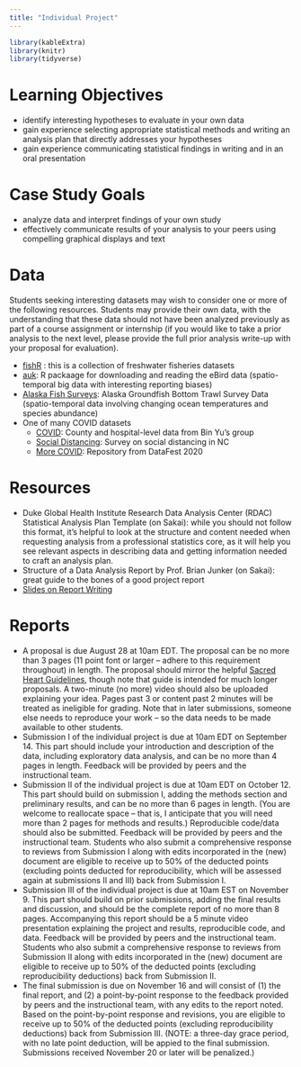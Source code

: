 ```yaml
---
title: "Individual Project"
---
```


```r
library(kableExtra)
library(knitr)
library(tidyverse)
```


# Learning Objectives

- identify interesting hypotheses to evaluate in your own data
- gain experience selecting appropriate statistical methods and writing an analysis plan that directly addresses your hypotheses
- gain experience communicating statistical findings in writing and in an oral presentation

# Case Study Goals

- analyze data and interpret findings of your own study 
- effectively communicate results of your analysis to your peers using compelling graphical displays and text



# Data 

Students seeking interesting datasets may wish to consider one or more of the following resources. Students may provide their own data, with the understanding that these data should not have been analyzed previously as part of a course assignment or internship (if you would like to take a prior analysis to the next level, please provide the full prior analysis write-up with your proposal for evaluation).

  - <a href="http://derekogle.com/fishR/packages#packages-of-data">fishR</a> : this is a collection of freshwater fisheries datasets
  - <a href="https://cornelllabofornithology.github.io/auk/">auk</a>: R packaage for downloading and reading the eBird data (spatio-temporal big data with interesting reporting biases)
  - <a href="https://www.fisheries.noaa.gov/alaska/commercial-fishing/alaska-groundfish-bottom-trawl-survey-data">Alaska Fish Surveys</a>: Alaska Groundfish Bottom Trawl Survey Data (spatio-temporal data involving changing ocean temperatures and species abundance)
  - One of many COVID datasets
    - <a href="https://covidseverity.com/">COVID</a>: County and hospital-level data from Bin Yu's group
    - <a href="https://github.com/MIDS-at-Duke/duke-social-distancing-survey">Social Distancing</a>: Survey on social distancing in NC
    - <a href="https://github.com/DukeStatSci/covid19-data">More COVID</a>: Repository from DataFest 2020



# Resources

- Duke Global Health Institute Research Data Analysis Center (RDAC) Statistical Analysis Plan Template (on Sakai): while you should not follow this format, it's helpful to look at the structure and content needed when requesting analysis from a professional statistics core, as it will help you see relevant aspects in describing data and getting information needed to craft an analysis plan.
- Structure of a Data Analysis Report by Prof. Brian Junker (on Sakai): great guide to the bones of a good project report
- [Slides on Report Writing](decks/reportintrodata.html)

# Reports 

- A proposal is due August 28 at 10am EDT. The proposal can be no more than 3 pages (11 point font or larger -- adhere to this requirement throughout) in length. The proposal should mirror the helpful [Sacred Heart Guidelines](https://libguides.usc.edu/writingguide/researchproposal), though note that guide is intended for much longer proposals. A two-minute (no more) video should also be uploaded explaining your idea.  Pages past 3 or content past 2 minutes will be treated as ineligible for grading. Note that in later submissions, someone else needs to reproduce your work -- so the data needs to be made available to other students.
- Submission I of the individual project is due at 10am EDT on September 14.  This part should include your introduction and description of the data, including exploratory data analysis, and can be no more than 4 pages in length. Feedback will be provided by peers and the instructional team. 
- Submission II of the individual project is due at 10am EDT on October 12. This part should build on submission I, adding the methods section and preliminary results, and can be no more than 6 pages in length. (You are welcome to reallocate space -- that is, I anticipate that you will need more than 2 pages for methods and results.) Reproducible code/data should also be submitted. Feedback will be provided by peers and the instructional team. Students who also submit a comprehensive response to reviews from Submission I along with edits incorporated in the (new) document are eligible to receive up to 50% of the deducted points (excluding points deducted for reproducibility, which will be assessed again at submissions II and III) back from Submission I.
- Submission III of the individual project is due at 10am EST on November 9. This part should build on prior submissions, adding the final results and discussion, and should be the complete report of  no more than 8 pages. Accompanying this report should be a 5 minute video presentation explaining the project and results, reproducible code, and data. Feedback will be provided by peers and the instructional team. Students who also submit a comprehensive response to reviews from Submission II along with edits incorporated in the (new) document are eligible to receive up to 50% of the deducted points (excluding reproducibility deductions) back from Submission II. 
- The final submission is due on November 16 and will consist of (1) the final report, and (2) a point-by-point response to the feedback provided by peers and the instructional team, with any edits to the report noted. Based on the point-by-point response and revisions, you are eligible to receive up to 50% of the deducted points (excluding reproducibility deductions) back from Submission III. (NOTE: a three-day grace period, with no late point deduction, will be appied to the final submission. Submissions received November 20 or later will be penalized.)





